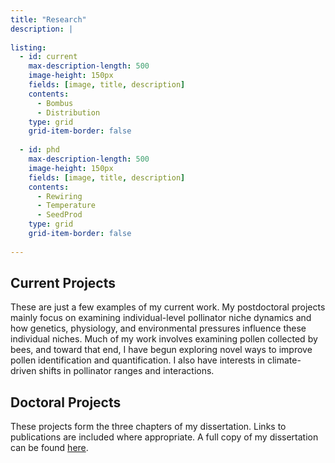 ```yaml
---
title: "Research"
description: |
     
listing:
  - id: current
    max-description-length: 500
    image-height: 150px
    fields: [image, title, description]
    contents: 
      - Bombus
      - Distribution
    type: grid
    grid-item-border: false
  
  - id: phd
    max-description-length: 500
    image-height: 150px
    fields: [image, title, description]
    contents: 
      - Rewiring
      - Temperature
      - SeedProd
    type: grid
    grid-item-border: false
    
---
```


## Current Projects

These are just a few examples of my current work. My postdoctoral projects mainly focus on examining individual-level pollinator niche dynamics and how genetics, physiology, and environmental pressures influence these individual niches. Much of my work involves examining pollen collected by bees, and toward that end, I have begun exploring novel ways to improve pollen identification and quantification. I also have interests in climate-driven shifts in pollinator ranges and interactions.

::: {#current}
:::

## Doctoral Projects

These projects form the three chapters of my dissertation. Links to publications are included where appropriate. A full copy of my dissertation can be found [here](https://digital.lib.washington.edu/researchworks/bitstream/handle/1773/50709/Arrowsmith_washington_0250E_26069.pdf?sequence=1).

::: {#phd}
:::





